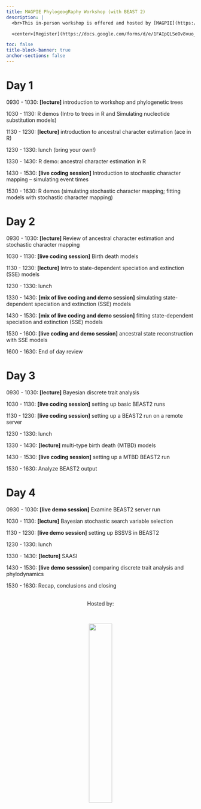 ```yaml
---
title: MAGPIE PhylogeogRaphy Workshop (with BEAST 2)
description: |
  <br>This in-person workshop is offered and hosted by [MAGPIE](https://www.sfu.ca/magpie.html) in the Department of Mathematics at Simon Fraser University.   

  <center>[Register](https://docs.google.com/forms/d/e/1FAIpQLSeOv8vuo_HdsrBvmoONwcjoCHNAPPXnRvYSXVJmDQBSgpsrJw/viewform?usp=dialog){.btn .btn-outline-primary}</center>

toc: false
title-block-banner: true
anchor-sections: false
---
```


# Day 1 

0930 - 1030: **[lecture]** introduction to workshop and phylogenetic trees 

1030 - 1130: R demos (Intro to trees in R and Simulating nucleotide substitution models) 

1130 - 1230: **[lecture]** introduction to ancestral character estimation (ace in R)

1230 - 1330: lunch (bring your own!)

1330 - 1430: R demo: ancestral character estimation in R

1430 - 1530: **[live coding session]** Introduction to stochastic character mapping -- simulating event times 

1530 - 1630: R demos (simulating stochastic character mapping; fitting models with stochastic character mapping) 

# Day 2 

0930 - 1030: **[lecture]** Review of ancestral character estimation and stochastic character mapping

1030 - 1130: **[live coding session]** Birth death models 

1130 - 1230: **[lecture]** Intro to state-dependent speciation and extinction (SSE) models 

1230 - 1330: lunch

1330 - 1430: **[mix of live coding and demo session]** simulating state-dependent speciation and extinction (SSE) models 

1430 - 1530: **[mix of live coding and demo session]** fitting state-dependent speciation and extinction (SSE) models 

1530 - 1600: **[live coding and demo session]** ancestral state reconstruction with SSE models

1600 - 1630: End of day review
 
# Day 3

0930 - 1030: **[lecture]** Bayesian discrete trait analysis
 
1030 - 1130: **[live coding session]** setting up basic BEAST2 runs 

1130 - 1230: **[live coding session]** setting up a BEAST2 run on a remote server

1230 - 1330: lunch

1330 - 1430: **[lecture]** multi-type birth death (MTBD) models
 
1430 - 1530: **[live coding session]** setting up a MTBD BEAST2 run

1530 - 1630: Analyze BEAST2 output

# Day 4

0930 - 1030: **[live demo session]** Examine BEAST2 server run 

1030 - 1130: **[lecture]** Bayesian stochastic search variable selection

1130 - 1230: **[live demo session]** setting up BSSVS in BEAST2

1230 - 1330: lunch

1330 - 1430: **[lecture]** SAASI
 
1430 - 1530: **[live demo sesssion]** comparing discrete trait analysis and phylodynamics

1530 - 1630: Recap, conclusions and closing

<!--
Can repeat for more days and sessions...
-->

<!--
<br><br>
![](img/duck_coffee.png){fig-alt="front logo"}
-->

<br>
<center>Hosted by:</center>
<br>

<center>![](img/magpieLogo/lightBackground/transparentcircle_darktext.png){fig-alt="host logo" width="35%"}</center>
